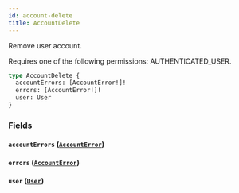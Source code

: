 ```yaml
---
id: account-delete
title: AccountDelete
---
```



Remove user account. 

Requires one of the following permissions: AUTHENTICATED_USER.

```graphql
type AccountDelete {
  accountErrors: [AccountError!]!
  errors: [AccountError!]!
  user: User
}
```


### Fields

#### `accountErrors` ([`AccountError`](../../../developer/api-reference/objects/account-error))




#### `errors` ([`AccountError`](../../../developer/api-reference/objects/account-error))




#### `user` ([`User`](../../../developer/api-reference/objects/user))






